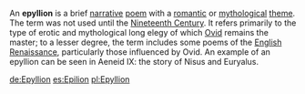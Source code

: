 An '''epyllion''' is a brief [[narrative]] [[poem]] with a [[romantic love| romantic]] or [[mythological]] [[theme]]. The term was not used until the [[Nineteenth Century]].  It refers primarily to the type of erotic and mythological long elegy of which [[Ovid]] remains the master; to a lesser degree, the term includes some poems of the [[English Renaissance]], particularly those influenced by Ovid.
An example of an epyllion can be seen in Aeneid IX: the story of Nisus and Euryalus.
{{poetry-stub}}

[[de:Epyllion]]
[[es:Epilion]]
[[pl:Epyllion]]